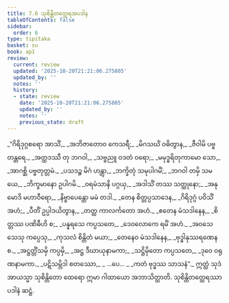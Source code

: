 ```yaml
---
title: 7.6 သုစိန္တိတတ္ထေရအပဒါန
tableOfContents: false
sidebar:
  order: 6
type: tipitaka
basket: su
book: ap1
review:
  current: review
  updated: '2025-10-20T21:21:06.275805'
  updated_by: ''
  notes: ''
  history:
  - state: review
    date: '2025-10-20T21:21:06.275805'
    updated_by: ''
    notes: ''
    previous_state: draft
---
```



<DynamicBreadcrumb />


<ReviewStatus review={frontmatter.review} showDetails={true} />

<HypothesisAnnotation frontmatter={frontmatter} />

<Division number="36" book="ap1" e="ch" v="20" p="127">

<Paragraph number="1536" type="verses" book="ap1">
_“ဂိရိဒုဂ္ဂစရော အာသိံ,_  
_အဘိဇာတောဝ ကေသရီ;_  
_မိဂသင်္ဃံ ဝဓိတွာန,_  
_ဇီဝါမိ ပဗ္ဗတန္တရေ._  

</Paragraph>

</Division>
<Division number="37" book="ap1" e="ch" v="20" p="127">

<Paragraph number="1537" type="verses" book="ap1">
_အတ္ထဒဿီ တု ဘဂဝါ,_  
_သဗ္ဗညူ ဝဒတံ ဝရော;_  
_မမုဒ္ဓရိတုကာမော သော,_  
_အာဂစ္ဆိ ပဗ္ဗတုတ္တမံ._  

</Paragraph>

</Division>
<Division number="38" book="ap1" e="ch" v="20" p="127">

<Paragraph number="1538" type="verses" book="ap1">
_ပသဒဉ္စ မိဂံ ဟန္တွာ,_  
_ဘက္ခိတုံ သမုပါဂမိံ;_  
_ဘဂဝါ တမှိ သမယေ,_  
_ဘိက္ခမာနော ဥပါဂမိ._  

</Paragraph>

</Division>
<Division number="39" book="ap1" e="ch" v="20" p="127">

<Paragraph number="1539" type="verses" book="ap1">
_ဝရမံသာနိ ပဂ္ဂယှ,_  
_အဒါသိံ တဿ သတ္ထုနော;_  
_အနုမောဒိ မဟာဝီရော,_  
_နိဗ္ဗာပေန္တော မမံ တဒါ._  

</Paragraph>

</Division>
<Division number="40" book="ap1" e="ch" v="20" p="127">

<Paragraph number="1540" type="verses" book="ap1">
_တေန စိတ္တပ္ပသာဒေန,_  
_ဂိရိဒုဂ္ဂံ ပဝိသိံ အဟံ;_  
_ပီတိံ ဥပ္ပါဒယိတွာန,_  
_တတ္ထ ကာလင်္ကတော အဟံ._  

</Paragraph>

</Division>
<Division number="41" book="ap1" e="ch" v="20" p="128">

<Paragraph number="1541" type="verses" book="ap1">
_ဧတေန မံသဒါနေန,_  
_စိတ္တဿ ပဏိဓီဟိ စ;_  
_ပန္နရသေ ကပ္ပသတေ,_  
_ဒေဝလောကေ ရမိံ အဟံ._  

</Paragraph>

</Division>
<Division number="42" book="ap1" e="ch" v="20" p="128">

<Paragraph number="1542" type="verses" book="ap1">
_အဝသေသေသု ကပ္ပေသု,_  
_ကုသလံ စိန္တိတံ မယာ;_  
_တေနေဝ မံသဒါနေန,_  
_ဗုဒ္ဓါနုဿရဏေန စ._  

</Paragraph>

</Division>
<Division number="43" book="ap1" e="ch" v="20" p="128">

<Paragraph number="1543" type="verses" book="ap1">
_အဋ္ဌတ္တိံသမှိ ကပ္ပမှိ,_  
_အဋ္ဌ ဒီဃာယုနာမကာ;_  
_သဋ္ဌိမှိတော ကပ္ပသတေ,_  
_ဒုဝေ ဝရုဏနာမကာ._  

</Paragraph>

</Division>
<Division number="44" book="ap1" e="ch" v="20" p="128">

<Paragraph number="1544" type="verses" book="ap1">
_ပဋိသမ္ဘိဒါ စတဿော,_  
_ …ပေ… _  
_ကတံ ဗုဒ္ဓဿ သာသနံ”._  

</Paragraph>

<Paragraph number="1545" book="ap1">
ဣတ္ထံ သုဒံ အာယသ္မာ သုစိန္တိတော ထေရော ဣမာ ဂါထာယော အဘာသိတ္ထာတိ.

</Paragraph>
</Division>

<Paragraph number="1546" type="center" book="ap1">
သုစိန္တိတတ္ထေရဿာပဒါနံ ဆဋ္ဌံ.
</Paragraph>